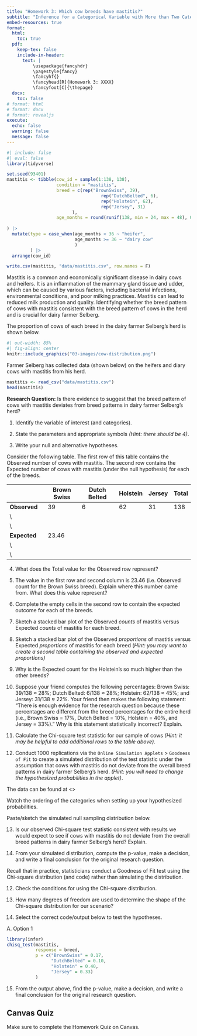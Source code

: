 ```yaml
---
title: "Homework 3: Which cow breeds have mastitis?"
subtitle: "Inference for a Categorical Variable with More than Two Categories"
embed-resources: true
format:
  html:
    toc: true
  pdf:
    keep-tex: false
    include-in-header:
      text: |
          \usepackage{fancyhdr}
          \pagestyle{fancy}
          \fancyhf{}
          \fancyhead[R]{Homework 3: XXXX}
          \fancyfoot[C]{\thepage}
  docx:
    toc: false
# format: html
# format: docx
# format: revealjs
execute:
  echo: false
  warning: false
  message: false
---
```


```r
#| include: false
#| eval: false
library(tidyverse)

set.seed(93401)
mastitis <- tibble(cow_id = sample(1:138, 138),
                   condition = "mastitis",
                   breed = c(rep("BrownSwiss", 39),
                                    rep("DutchBelted", 6),
                                    rep("Holstein", 62),
                                    rep("Jersey", 31)
                         ),
                   age_months = round(runif(138, min = 24, max = 48), 0)
                 
) |> 
  mutate(type = case_when(age_months < 36 ~ "heifer",
                          age_months >= 36 ~ "dairy cow"
                          )
         ) |> 
  arrange(cow_id)

write.csv(mastitis, "data/mastitis.csv", row.names = F)
```

Mastitis is a common and economically significant disease in dairy cows and heifers. It is an inflammation of the mammary gland tissue and udder, which can be caused by various factors, including bacterial infections, environmental conditions, and poor milking practices. Mastitis can lead to reduced milk production and quality. Identifying whether the breed pattern of cows with mastitis consistent with the breed pattern of cows in the herd and is crucial for dairy farmer Selberg.

The proportion of cows of each breed in the dairy farmer Selberg's herd is shown below.

```r
#| out-width: 85%
#| fig-align: center
knitr::include_graphics("03-images/cow-distribution.png")
```

Farmer Selberg has collected data (shown below) on the heifers and diary cows with mastitis from his herd.

```r
mastitis <- read_csv("data/mastitis.csv")
head(mastitis)
```

**Research Question:** Is there evidence to suggest that the breed pattern of cows with mastitis deviates from breed patterns in dairy farmer Selberg's herd?

1.  Identify the variable of interest (and categories).

\vspace{0.5in}

2.  State the parameters and appropriate symbols *(Hint: there should be 4)*.

\vspace{1in}

3.  Write your null and alternative hypotheses.

\vspace{1in}

Consider the following table. The first row of this table contains the Observed number of cows with mastitis. The second row contains the Expected number of cows with mastitis (under the null hypothesis) for each of the breeds.

|              | Brown Swiss | Dutch Belted | Holstein | Jersey | Total |
|--------------|-------------|--------------|----------|--------|-------|
| **Observed** | 39          | 6            | 62       | 31     | 138   |
|\             |             |              |          |        |       |
|\             |             |              |          |        |       |
| **Expected** | 23.46       |              |          |        |       |
|\             |             |              |          |        |       |
|\             |             |              |          |        |       |


\vspace{1in}

4.  What does the Total value for the Observed row represent?

\vspace{0.8in}

5.  The value in the first row and second column is 23.46 (i.e. Observed count for the Brown Swiss breed). Explain where this number came from. What does this value represent?

\vspace{0.8in}

6.  Complete the empty cells in the second row to contain the expected outcome for each of the breeds.

\vspace{0.3in}

7.  Sketch a stacked bar plot of the Observed *counts* of mastitis versus Expected *counts* of mastitis for each breed.

\vspace{2in}

8.  Sketch a stacked bar plot of the Observed *proportions* of mastitis versus Expected *proportions* of mastitis for each breed (*Hint: you may want to create a second table containing the observed and expected proportions)*

\vspace{2in}

9.  Why is the Expected count for the Holstein's so much higher than the other breeds?

\vspace{0.8in}

10. Suppose your friend computes the following percentages: Brown Swiss: 39/138 $\approx$ 28%; Dutch Belted: 6/138 $\approx$ 28%; Holstein: 62/138 $\approx$ 45%; and Jersey: 31/138 $\approx$ 22%. Your friend then makes the following statement: "There is enough evidence for the research question because these percentages are different from the breed percentages for the entire herd (i.e., Brown Swiss = 17%, Dutch Belted = 10%, Holstein = 40%, and Jersey = 33%)." Why is this statement statistically incorrect? Explain.

\vspace{1.2in}

11. Calculate the Chi-square test statistic for our sample of cows *(Hint: it may be helpful to add additional rows to the table above)*.

\vspace{1.2in}

12. Conduct 1000 replications via the `Online Simulation Applets` \> `Goodness of Fit` to create a simulated distribution of the test statistic under the assumption that cows with mastitis do not deviate from the overall breed patterns in dairy farmer Selberg's herd. *(Hint: you will need to change the hypothesized probabilities in the applet)*. 

The data can be found at <>

::: callout-warning
Watch the ordering of the categories when setting up your hypothesized probabilities.
:::

Paste/sketch the simulated null sampling distribution below.

\vspace{0.8in}

13. Is our observed Chi-square test statistic consistent with results we would expect to see if cows with mastitis do not deviate from the overall breed patterns in dairy farmer Selberg's herd? Explain.

\vspace{0.8in}

14. From your simulated distribution, compute the p-value, make a decision, and write a final conclusion for the original research question.

\vspace{1.2in}

Recall that in practice, statisticians conduct a Goodness of Fit test using the Chi-square distribution (and code) rather than simulating the distribution.

12. Check the conditions for using the Chi-square distribution.

\vspace{0.8in}

13. How many degrees of freedom are used to determine the shape of the Chi-square distribution for our scenario?

\vspace{0.8in}

14. Select the correct code/output below to test the hypotheses.

A. Option 1

```r
library(infer)
chisq_test(mastitis,
           response = breed,
           p = c("BrownSwiss" = 0.17,
                 "DutchBelted" = 0.10,
                 "Holstein" = 0.40,
                 "Jersey" = 0.33)
           )
```

15. From the output above, find the p-value, make a decision, and write a final conclusion for the original research question.

\vspace{0.5in}

::: callout-caution
## Canvas Quiz

Make sure to complete the Homework Quiz on Canvas.
:::
